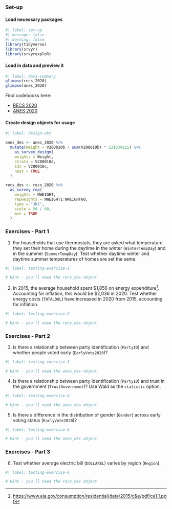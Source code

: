 ### Set-up

#### Load necessary packages

```r
#| label: set-up
#| message: false
#| warning: false
library(tidyverse)
library(srvyr)
library(srvyrexploR)
```

#### Load in data and preview it

```r
#| label: data-summary
glimpse(recs_2020)
glimpse(anes_2020)
```

Find codebooks here:

  - [RECS 2020](https://tidy-survey-r.github.io/tidy-survey-book/recs-cb.html)
  - [ANES 2020](https://tidy-survey-r.github.io/tidy-survey-book/anes-cb.html)

#### Create design objects for usage

```r
#| label: design-obj

anes_des <- anes_2020 %>%
  mutate(Weight = V200010b / sum(V200010b) * 231034125) %>%
    as_survey_design(
    weights = Weight,
    strata = V200010d,
    ids = V200010c,
    nest = TRUE
  )

recs_des <- recs_2020 %>%
  as_survey_rep(
    weights = NWEIGHT,
    repweights = NWEIGHT1:NWEIGHT60,
    type = "JK1",
    scale = 59 / 60,
    mse = TRUE
  )

```

### Exercises - Part 1

1. For households that use thermostats, they are asked what temperature they set their home during the daytime in the winter (`WinterTempDay`) and in the summer (`SummerTempDay`). Test whether daytime winter and daytime summer temperatures of homes are set the same.

```r
#| label: testing-exercise-1

# Hint - you'll need the recs_des object
```

2. In 2015, the average household spent $1,856 on energy expenditure^[<https://www.eia.gov/consumption/residential/data/2015/c&e/pdf/ce1.1.pdf>]. Accounting for inflation, this would be $2,036 in 2020. Test whether energy costs (`TOTALDOL`) have increased in 2020 from 2015, accounting for inflation.

```r
#| label: testing-exercise-2

# Hint - you'll need the recs_des object
```

### Exercises - Part 2

3. Is there a relationship between party identification (`PartyID`) and whether people voted early (`EarlyVote2020`)?

```r
#| label: testing-exercise-3

# Hint - you'll need the anes_des object
```

4. Is there a relationship between party identification (`PartyID`) and trust in the government (`TrustGovernment`)? Use Wald as the `statistic` option.

```r
#| label: testing-exercise-4

# Hint - you'll need the anes_des object
```

5. Is there a difference in the distribution of gender (`Gender`) across early voting status (`EarlyVote2020`)?

```r
#| label: testing-exercise-5

# Hint - you'll need the anes_des object
```

### Exercises - Part 3

6. Test whether average electric bill (`DOLLAREL`) varies by region (`Region`).

```r
#| label: testing-exercise-6

# Hint - you'll need the recs_des object
```
